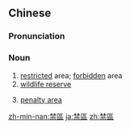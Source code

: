 {{also|禁区}}
==Chinese==
{{zh-forms|s=禁区}}

===Pronunciation===
{{zh-pron
|m=jìnqū
|c=gam3 keoi1
|cat=n
}}

===Noun===
{{zh-noun}}

# [[restricted]] area; [[forbidden]] area
# [[wildlife reserve]]
# {{lb|zh|sports|football}} [[penalty area]]

{{zh-cat|Advanced}}

[[zh-min-nan:禁區]]
[[ja:禁區]]
[[zh:禁區]]